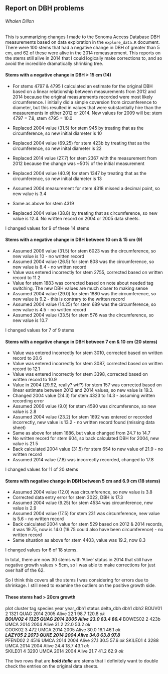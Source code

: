 ## Report on DBH problems
###### Whalen Dillon

This is summarizing changes I made to the Sonoma Access Database DBH measurements based on data exploration in the `explore_data.R` document. There were 100 stems that had a negative change in DBH of greater than 5 cm, and 62 of these were alive in the 2014 remeasurement. This reports on the stems still alive in 2014 that I could logically make corrections to, and so avoid the incredible dramatically shrinking tree.

#### Stems with a negative change in DBH > 15 cm (14)
 - For stems 4797 & 4795 I calculated an estimate for the original DBH based on a linear relationship between measurements from 2012 and 2014 because the original measurements recorded were most likely circumference. I initially did a simple coversion from circumference to diameter, but this resulted in values that were substantially hire than the measurements in either 2012 or 2014. New values for 2009 will be: stem 4797 = 7.8, stem 4795 = 10.0 

 - Replaced 2004 value (31.5) for stem 945 by treating that as the circumference, so new initial diameter is 10

 - Replaced 2004 value (69.25) for stem 423b by treating that as the circumference, so new inital diameter is 22

 - Replaced 2014 value (27.7) for stem 2367 with the measurement from 2012 because the change was ~50% of the initial measurement

 - Replaced 2004 value (40.9) for stem 1347 by treating that as the circumference, so new initial diameter is 13

 - Assumed 2004 measurement for stem 4318 missed a decimal point, so new value is 3.4

 - Same as above for stem 4319

 - Replaced 2004 value (38.8) by treating that as circumference, so new value is 12.4. No written record on 2004 or 2005 data sheets.

I changed values for 9 of these 14 stems

#### Stems with a negative change in DBH between 10 cm & 15 cm (9)
 - Assumed 2006 value (31.5) for stem 6023 was the circumference, so new value is 10 - no written record
 - Assumed 2004 value (26.5) for stem 808 was the circumference, so new value is 8.4 - no written record
 - Value was entered incorrectly for stem 2755, corrected based on written record to 11.2
 - Value for stem 1883 was corrected based on note about needed tag switching. The new DBH values are much closer to making sense
 - Assumed 2004 value (29.0) for stem 1880 was the circumference, so new value is 9.2 - this is contrary to the written record
 - Assumed 2004 value (14.25) for stem 689 was the circumference, so new value is 4.5 - no written record
 - Assumed 2004 value (33.5) for stem 576 was the circumference, so new value is 10.7
 
I changed values for 7 of 9 stems

#### Stems with a negative change in DBH between 7 cm & 10 cm (20 stems)
 - Value was entered incorrectly for stem 3010, corrected based on written record to 20.6
 - Value was entered incorrectly for stem 3087, corrected based on written record to 12.1
 - Value was entered incorrectly for stem 3398, corrected based on written record to 10.9
 - Value in 2004 (29.92, really? wtf?) for stem 157 was corrected based on linear estimate between 2012 and 2014 values, so new value is 19.3.
 - Changed 2004 value (24.3) for stem 4323 to 14.3 - assuming written recording error
 - Assumed 2006 value (9.0) for stem 4590 was circumference, so new value is 2.8
 - Assumed 2004 value (23.2) for stem 1692 was entered or recorded incorrectly, new value is 13.2 - no written record found (missing data sheet)
 - Same as above for stem 1686, but value changed from 24.7 to 14.7
 - No written record for stem 604, so back calculated DBH for 2004, new value is 21.5
 - Back calculated 2004 value (31.5) for stem 654 to new value of 21.9 - no written record
 - Assumed 2014 value (7.8) was incorrectly recorded, changed to 17.8
 
I changed values for 11 of 20 stems

#### Stems with negative change in DBH between 5 cm and 6.9 cm (18 stems)
 - Assumed 2004 value (12.0) was circumference, so new value is 3.8
 - Corrected data entry error for stem 3022, DBH is 17.3
 - Assumed 2004 value (9.25) for stem 4534 was circumference, new value is 2.9
 - Assumed 2004 value (17.5) for stem 231 was circumference, new value is 5.6 - no written record
 - Back calculated 2004 value for stem 529 based on 2012 & 2014 records, it was 19.75, now is 14.0 (19.75 could also have been circumference) - no written record
 - Same situation as above for stem 4403, value was 19.2, now 8.3
 
I changed values for 6 of 18 stems.

In total, there are now 30 stems with 'Alive' status in 2014 that still have negative growth values > 5cm, so I was able to make corrections for just over half of the 62. 

So I think this covers all the stems I was considering for errors due to shrinkage. I still need to examine the outliers on the positive growth side.

#### These stems had > 20cm growth
plot    cluster   tag   species year year_dbh1 status delta_dbh dbh1  dbh2
BOUV01       2    1321    QUAG 2014      2005  Alive      22.1 98.7 120.8 *ok*        
***BOUV02       4    1325    QUAG 2014      2005  Alive      23.0 63.4  86.4***
BOWES02      2    423b    UMCA 2014      2004  Alive      31.2 22.0  53.2 *ok*       
COOK02       3    472     UMCA 2014      2005  Alive      30.0 16.1  46.1 *ok*       
***LAZY05       2    2073    QUKE 2014      2004  Alive      34.0 63.8  97.8***      
PFEND02      2    4516    UMCA 2014      2004  Alive      27.1 30.5  57.6 *ok*
SKILE01      4    3288    UMCA 2014      2004  Alive      24.4 18.7  43.1 *ok*       
SKILE01      4    3290    UMCA 2014      2004  Alive      21.7 41.2  62.9 *ok*

The two rows that are ***bold italic*** are stems that I definitely want to double check the entries on the original data sheets.
 